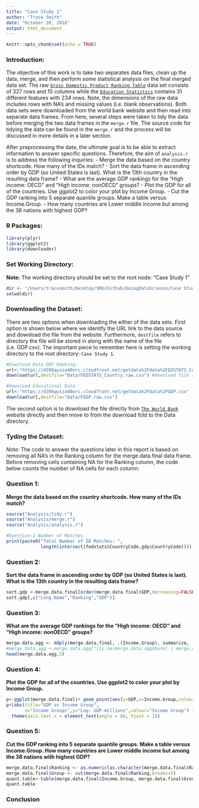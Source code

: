 ```yaml
---
title: "Case Study 1"
author: "Trace Smith"
date: "October 20, 2016"
output: html_document
---
```


```r
knitr::opts_chunk$set(echo = TRUE)
```

### Introduction:

The objective of this work is to take two separates data files, clean up the data, merge, and then perform some statistical analysis on the final merged data set. The raw [`Gross Domestic Product Ranking Table`](http://data.worldbank.org/data-catalog/GDP-ranking-table) data set consists of 327 rows and 10 columns while the [`Education Statistics`](http://data.worldbank.org/data-catalog/ed-stats) contains 31 different features with 234 rows. Note, the dimensions of the raw data includes rows with NA's and missing values (i.e. blank observations). Both data sets were downloaded from the world bank website and then read into separate data frames. From here, several steps were taken to tidy the data before merging the two data frames in the `merge.r` file. The source code for tidying the data can be found in the `merge.r` and the process will be discussed in more details in a later section.

After preprocessing the data, the ultimate goal is to be able to extract information to answer specific questions. Therefore, the aim of `analysis.r` is to address the following inquiries:
- Merge the data based on the country shortcode. How many of the IDs match?
- Sort the data frame in ascending order by GDP (so United States is last). What is the 13th
country in the resulting data frame?
- What are the average GDP rankings for the "High income: OECD" and "High income:
nonOECD" groups?
- Plot the GDP for all of the countries. Use ggplot2 to color your plot by Income Group.
- Cut the GDP ranking into 5 separate quantile groups. Make a table versus Income.Group.
- How many countries are Lower middle income but among the 38 nations with highest
GDP?


### R Packages:
```r
library(plyr)
library(ggplot2)
library(downloader)
```

### Set Working Directory:

**Note:** The working directory should be set to the root node: "Case Study 1"

```r
dir <- "/Users/tracesmith/Desktop/SMU/Github/DoingDataScience/Case Study 1"
setwd(dir)
```

### Downloading the Dataset:

There are two options when downloading the either of the data sets. First option is shown below where we identify the URL link to the data source and download the file from the website. Furthermore, `destfile` refers to directory the file will be stored in along with the name of the file (i.e. GDP.csv). The important piece to remember here is setting the working directory to the root directory: `Case Study 1`.


```r
#Download Data GDP Ranking:
url<-"https://d396qusza40orc.cloudfront.net/getdata%2Fdata%2FEDSTATS_Country.csv"
download(url,destfile="Data/FEDSTATS_Country.raw.csv") #download file and save it to Data directory
```


```r
#Download Educational Data
url<-"https://d396qusza40orc.cloudfront.net/getdata%2Fdata%2FGDP.csv"
download(url,destfile="Data/FGDP.raw.csv")
```

The second option is to download the file directly from [`The World Bank`](http://www.worldbank.org/) website directly and then move to from the download fold to the Data directory.

### Tyding the Dataset:

*Note:* The code to answer the questions later in this report is based on removing all NA's in the Ranking column for the merge.data.final data frame. Before removing cells containing NA for the Ranking column, the code below counts the number of NA cells for each column:


### Question 1:
**Merge the data based on the country shortcode. How many of the IDs match?**

```r
source("Analysis/tidy.r")
source("Analysis/merge.r")
source("Analysis/analysis.r")
```

```r
#Question:1 Number of Matches
print(paste0("Total Number of ID Matches: ",
             length(intersect(fedstats$CountryCode,gdp$CountryCode))))
```

### Question 2:
**Sort the data frame in ascending order by GDP (so United States is last). What is the 13th country in the resulting data frame?**

```r
sort.gdp <-merge.data.final[order(merge.data.final$GDP,decreasing=FALSE,na.last = TRUE),][12:13,]
sort.gdp[,c("Long.Name","Ranking","GDP")]
```

### Question 3:
**What are the average GDP rankings for the "High income: OECD" and "High income: nonOECD" groups?**

```r
merge.data.agg <- ddply(merge.data.final, .(Income.Group), summarize,  Rank=mean(Rank))
#merge.data.agg <-merge.data.agg[!(is.na(merge.data.agg$Rank) | merge.data.agg$Rank==""), ]
head(merge.data.agg,5)
```

### Question 4:
**Plot the GDP for all of the countries. Use ggplot2 to color your plot by Income Group.**

```r
p<-ggplot(merge.data.final)+ geom_point(aes(y=GDP,x=Income.Group,colour=Income.Group)) +scale_y_log10()
p+labs(title="GDP vs Income Group",
       x="Income Groups",y="Log: GDP-millions",colour="Income Group") +
  theme(axis.text.x = element_text(angle = 60, hjust = 1))
```

### Question 5:
**Cut the GDP ranking into 5 separate quantile groups. Make a table versus Income.Group. How many countries are Lower middle income but among the 38 nations with highest GDP?**

```r
merge.data.final$Ranking <- as.numeric(as.character(merge.data.final$Ranking))
merge.data.final$Group <- cut(merge.data.final$Ranking,breaks=5)
quant.table<-table(merge.data.final$Income.Group, merge.data.final$Group)
quant.table
```


### Conclusion